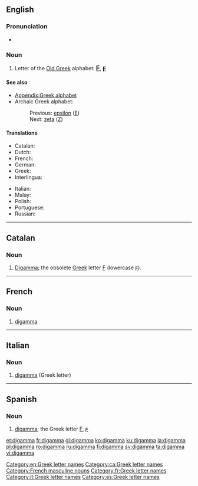 ==English==
{{wikipedia}}

===Pronunciation===
* {{rhymes|æmə}}

===Noun===
{{en-noun}}

# Letter of the [[w:Old Greek|Old Greek]] alphabet: <big><b>[[Ϝ]]</b></big>, <big><b>[[ϝ]]</b></big>

====See also====
* [[Appendix:Greek alphabet]]
* Archaic Greek alphabet:
*: Previous: [[epsilon]] ([[Ε]])
*: Next: [[zeta]] ([[Ζ]])

====Translations====
{{trans-top|letter of the Old Greek alphabet}}
* Catalan: {{t|ca|digamma|f}}
* Dutch: {{t|nl|digamma|m|f}}
* French: {{t+|fr|digamma|m}}
* German: {{t|de|Digamma|n}}
* Greek: {{t+|el|δίγαμμα|n}}
* Interlingua: {{t|ia|digamma}}
{{trans-mid}}
* Italian: {{t|it|digamma}}
* Malay: {{t|ms|digama}}
* Polish: {{t+|pl|digamma}}
* Portuguese: {{t|pt|digama|m}}
* Russian: {{t+|ru|дигамма|f|tr=digámma}}
{{trans-bottom}}

[[Category:en:Greek letter names]]

----

==Catalan==

===Noun===
{{ca-noun|f}}

# [[digamma#English|Digamma]]; the obsolete [[Appendix:Greek script|Greek]] letter [[Ϝ]] (lowercase [[ϝ]]).

[[Category:ca:Greek letter names]]

----

==French==

===Noun===
{{fr-noun|m|inv}}

# [[#English|digamma]] {{gloss|Greek letter}}

[[Category:French masculine nouns]]
[[Category:fr:Greek letter names]]

----

==Italian==

===Noun===
{{wikipedia|lang=it}}
{{head|it|noun|g=m|invariable}}

# [[#English|digamma]] (Greek letter)

[[Category:it:Greek letter names]]

----

==Spanish==

===Noun===
{{es-noun|f}}

# [[#English|digamma]]; the Greek letter [[Ϝ]], [[ϝ]]

[[Category:es:Greek letter names]]

[[et:digamma]]
[[fr:digamma]]
[[gl:digamma]]
[[ko:digamma]]
[[ku:digamma]]
[[la:digamma]]
[[pl:digamma]]
[[ro:digamma]]
[[ru:digamma]]
[[fi:digamma]]
[[sv:digamma]]
[[ta:digamma]]
[[vi:digamma]]